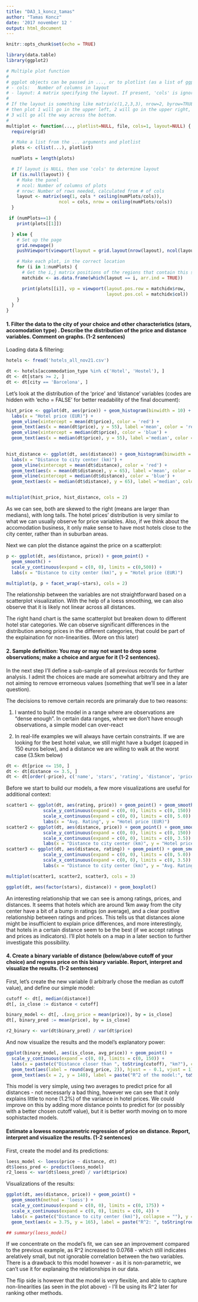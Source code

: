 ```yaml
---
title: "DA3_1_koncz_tamas"
author: "Tamas Koncz"
date: '2017 november 12 '
output: html_document
---
```


```r
knitr::opts_chunk$set(echo = TRUE)

library(data.table)
library(ggplot2)

# Multiple plot function
#
# ggplot objects can be passed in ..., or to plotlist (as a list of ggplot objects)
# - cols:   Number of columns in layout
# - layout: A matrix specifying the layout. If present, 'cols' is ignored.
#
# If the layout is something like matrix(c(1,2,3,3), nrow=2, byrow=TRUE),
# then plot 1 will go in the upper left, 2 will go in the upper right, and
# 3 will go all the way across the bottom.
#
multiplot <- function(..., plotlist=NULL, file, cols=1, layout=NULL) {
  require(grid)

  # Make a list from the ... arguments and plotlist
  plots <- c(list(...), plotlist)

  numPlots = length(plots)

  # If layout is NULL, then use 'cols' to determine layout
  if (is.null(layout)) {
    # Make the panel
    # ncol: Number of columns of plots
    # nrow: Number of rows needed, calculated from # of cols
    layout <- matrix(seq(1, cols * ceiling(numPlots/cols)),
                    ncol = cols, nrow = ceiling(numPlots/cols))
  }

 if (numPlots==1) {
    print(plots[[1]])

  } else {
    # Set up the page
    grid.newpage()
    pushViewport(viewport(layout = grid.layout(nrow(layout), ncol(layout))))

    # Make each plot, in the correct location
    for (i in 1:numPlots) {
      # Get the i,j matrix positions of the regions that contain this subplot
      matchidx <- as.data.frame(which(layout == i, arr.ind = TRUE))

      print(plots[[i]], vp = viewport(layout.pos.row = matchidx$row,
                                      layout.pos.col = matchidx$col))
    }
  }
}

```

#### 1. Filter the data to the city of your choice and other characteristics (stars, accomodation type) . Describe the distribution of the price and distance variables. Comment on graphs. (1-2 sentences)

Loading data & filtering:

```r
hotels <- fread('hotels_all_nov21.csv')

dt <- hotels[accommodation_type %in% c('Hotel', 'Hostel'), ]
dt <- dt[stars >= 2, ]
dt <- dt[city == 'Barcelona', ]
```

Let's look at the distribution of the 'price' and 'distance' variables (codes are hidden with 'echo = FALSE' for better readability of the final document):

```r

hist_price <- ggplot(dt, aes(price)) + geom_histogram(binwidth = 10) +
  labs(x = "Hotel price (EUR)") +
  geom_vline(xintercept = mean(dt$price), color = 'red') +
  geom_text(aes(x = mean(dt$price), y = 55), label ='mean', color = 'red', angle = 90, vjust = 1.0) +
  geom_vline(xintercept = median(dt$price), color = 'blue') +
  geom_text(aes(x = median(dt$price), y = 55), label ='median', color = 'blue', angle = 90, vjust = 1.0) 
  

hist_distance <- ggplot(dt, aes(distance)) + geom_histogram(binwidth = .25) +
  labs(x = "Distance to city center (km)") +
  geom_vline(xintercept = mean(dt$distance), color = 'red') +
  geom_text(aes(x = mean(dt$distance), y = 65), label ='mean', color = 'red', angle = 90, vjust = 1.0) +
  geom_vline(xintercept = median(dt$distance), color = 'blue') +
  geom_text(aes(x = median(dt$distance), y = 65), label ='median', color = 'blue', angle = 90, vjust = 1.0)


multiplot(hist_price, hist_distance, cols = 2)
```


As we can see, both are skewed to the right (means are larger than medians), with long tails.
The hotel prices' distribution is very similar to what we can usually observe for price variables.
Also, if we think about the accomodation business, it only make sense to have most hotels close to the city center, rather than in suburban areas.


Next we can plot the distance against the price on a scatterplot:

```r
p <- ggplot(dt, aes(distance, price)) + geom_point() + 
  geom_smooth() + 
  scale_y_continuous(expand = c(0, 0), limits = c(0,500)) +
  labs(x = "Distance to city center (km)", y = "Hotel price (EUR)")

multiplot(p, p + facet_wrap(~stars), cols = 2)
```


The relationship between the variables are not straightforward based on a scatterplot visualization.
With the help of a loess smoothing, we can also observe that it is likely not linear across all distances.

The right hand chart is the same scatterplot but breaken down to different hotel star categories. We can observe significant differences in the distribution among prices in the different categories, that could be part of the explaination for non-linearities.
(More on this later)



#### 2. Sample definition: You may or may not want to drop some observations; make a choice and argue for it (1-2 sentences).

In the next step I'll define a sub-sample of all previous records for further analysis.
I admit the choices are made are somewhat arbitrary and they are not aiming to remove errorneous values (something that we'll see in a later question).

The decisions to remove certain records are primaraly due to two reasons:
  
  1. I wanted to build the model in a range where are observations are "dense enough". In certain data ranges, where we don't have enough observations, a simple model can over-react
  
  2. In real-life examples we will always have certain constraints. If we are looking for the best hotel value, we still might have a budget (capped in 150 euros below), and a distance we are willing to walk at the worst case (3.5km below)
  

```r
dt <- dt[price <= 150, ]
dt <- dt[distance <= 3.5, ]
dt <- dt[order(-price), c('name', 'stars', 'rating', 'distance', 'price')]
```

Before we start to build our models, a few more visualizations are useful for additional context:

```r
scatter1 <- ggplot(dt, aes(rating, price)) + geom_point() + geom_smooth() + 
              scale_y_continuous(expand = c(0, 0), limits = c(0, 150)) +
              scale_x_continuous(expand = c(0, 0), limits = c(0, 5.0)) +
              labs(x = "Avg. Rating", y = "Hotel price (EUR)")
scatter2 <- ggplot(dt, aes(distance, price)) + geom_point() + geom_smooth()+ 
              scale_y_continuous(expand = c(0, 0), limits = c(0, 150)) +
              scale_x_continuous(expand = c(0, 0), limits = c(0, 3.5)) +
              labs(x = "Distance to city center (km)", y = "Hotel price (EUR)")
scatter3 <- ggplot(dt, aes(distance, rating)) + geom_point() + geom_smooth()+ 
              scale_y_continuous(expand = c(0, 0), limits = c(0, 5.0)) +
              scale_x_continuous(expand = c(0, 0), limits = c(0, 3.5)) +
              labs(x = "Distance to city center (km)", y = "Avg. Rating")

multiplot(scatter1, scatter2, scatter3, cols = 3)

ggplot(dt, aes(factor(stars), distance)) + geom_boxplot()
```

An interesting relationship that we can see is among ratings, prices, and distances. It seems that hotels which are around 1km away from the city center have a bit of a bump in ratings (on average), and a clear positive relationship between ratings and prices.
This tells us that distances alone might be insufficient to explain price differences, and more interestingly, that hotels in a certain distance seem to be the best (if we accept ratings and prices as indicators). I'll plot hotels on a map in a later section to further investigate this possibility.

#### 4. Create a binary variable of distance (below/above cutoff of your choice) and regress price on this binary variable. Report, interpret and visualize the results. (1-2 sentences)

First, let's create the new variable (I arbitrarly chose the median as cutoff value), and define our simple model:


```r
cutoff <- dt[, median(distance)]
dt[, is_close := distance < cutoff]

binary_model <- dt[, .(avg_price = mean(price)), by = is_close]
dt[, binary_pred := mean(price), by = is_close]

r2_binary <- var(dt$binary_pred) / var(dt$price)
```


And now visualize the results and the model's explanatory power:


```r
ggplot(binary_model, aes(is_close, avg_price)) + geom_point() + 
  scale_y_continuous(expand = c(0, 0), limits = c(0, 150)) +
  labs(x = paste(c("Distance closer than ", toString(cutoff), "km?"), collapse = ""), y = "Hotel price (EUR)") +
  geom_text(aes(label = round(avg_price, 2)), hjust = - 0.1, vjust = 1) +
  geom_text(aes(x = 2, y = 140), label = paste("R^2 of the model:", toString(round(r2_binary, 4))), sep = " ")
```

This model is very simple, using two averages to predict price for all distances - not necessarly a bad thing, however we can see that it only explains little to none (1.2%) of the variance in hotel prices. We could improve on this by adding more distance points to predict for (or possibly with a better chosen cutoff value), but it is better worth moving on to more sophistacted models.

#### Estimate a lowess nonparametric regression of price on distance. Report, interpret and visualize the results. (1-2 sentences)

First, create the model and its predictions:


```r
loess_model <- loess(price ~ distance, dt)
dt$loess_pred <- predict(loess_model)
r2_loess <- var(dt$loess_pred) / var(dt$price)
```

Visualizations of the results:

```r
ggplot(dt, aes(distance, price)) + geom_point() + 
  geom_smooth(method = 'loess') +
  scale_y_continuous(expand = c(0, 0), limits = c(0, 175)) +
  scale_x_continuous(expand = c(0, 0), limits = c(0, 4)) +
  labs(x = paste(c("Distance to city center (km)"), collapse = ""), y = "Hotel price (EUR)") +
  geom_text(aes(x = 3.75, y = 165), label = paste("R^2: ", toString(round(r2_loess, 4))), sep = " ")

## summary(loess_model)
```

If we concentrate on the model's fit, we can see an improvement compared to the previous example, as R^2 increased to 0.0768 - which still indicates arelatively small, but not ignorable correlation between the two variables.
There is a drawback to this model however - as it is non-parametric, we can't use it for explanaing the relationships in our data.

The flip side is however that the model is very flexible, and able to capture non-linearities (as seen in the plot above) - I'll be using its R^2 later for ranking other methods.
